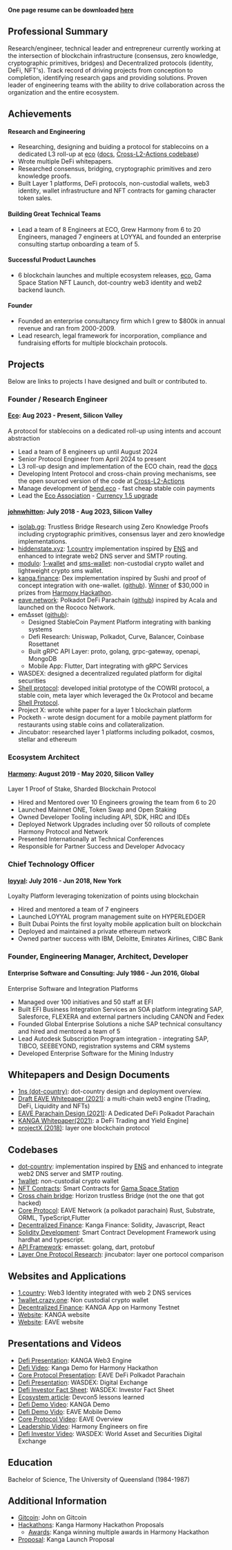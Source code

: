 **One page resume can be downloaded [here](https://johnwhitton.com/images/john.pdf)**

## Professional Summary

Research/engineer, technical leader and entrepreneur currently working at the intersection of blockchain infrastructure (consensus, zero knowledge, cryptographic primitives, bridges) and Decentralized protocols (identity, DeFi, NFT's). Track record of driving projects from conception to completion, identifying research gaps and providing solutions. Proven leader of engineering teams with the ability to drive collaboration across the organization and the entire ecosystem.

## Achievements

#### Research and Engineering

- Researching, designing and buiding a protocol for stablecoins on a dedicated L3 roll-up at [eco](https://eco.com) ([docs](https://docs.eco.com/), [Cross-L2-Actions codebase](https://github.com/ecoinc/Cross-L2-Actions))
- Wrote multiple DeFi whitepapers.
- Researched consensus, bridging, cryptographic primitives and zero knowledge proofs.
- Built Layer 1 platforms, DeFi protocols, non-custodial wallets, web3 identity, wallet infrastructure and NFT contracts for gaming character token sales.

#### Building Great Technical Teams

- Lead a team of 8 Engineers at ECO, Grew Harmony from 6 to 20 Engineers, managed 7 engineers at LOYYAL and founded an enterprise consulting startup onboarding a team of 5.

#### Successful Product Launches

- 6 blockchain launches and multiple ecosystem releases, [eco](https://eco.com), Gama Space Station NFT Launch, dot-country web3 identity and web2 backend launch.

#### Founder

- Founded an enterprise consultancy firm which I grew to $800k in annual revenue and ran from 2000-2009.
- Lead research, legal framework for incorporation, compliance and fundraising efforts for multiple blockchain protocols.

## Projects

Below are links to projects I have designed and built or contributed to.

### Founder / Research Engineer

#### [Eco](https://eco.com): Aug 2023 - Present, Silicon Valley

A protocol for stablecoins on a dedicated roll-up using intents and account abstraction

- Lead a team of 8 engineers up until August 2024
- Senior Protocol Engineer from April 2024 to present
- L3 roll-up design and implementation of the ECO chain, read the [docs](https://docs.eco.com/)
- Developing Intent Protocol and cross-chain proving mechanisms, see the open sourced version of the code at [Cross-L2-Actions](https://github.com/ecoinc/Cross-L2-Actions)
- Manage development of [bend.eco](https://bend.eco) - fast cheap stable coin payments
- Lead the [Eco Association](https://github.com/eco-association) - [Currency 1.5 upgrade](https://github.com/eco-association/currency-1.5)

#### [johnwhitton](https://johnwhitton.com): July 2018 - Aug 2023, Silicon Valley

- [isolab.gg](https://github.com/isolab-gg/isolab.gg): Trustless Bridge Research using Zero Knowledge Proofs including cryptographic primitives, consensus layer and zero knowledge implementations.
- [hiddenstate.xyz](https://hiddenstate.xyz/): [1.country](https://github.com/harmony-one/1ns-docs) implementation inspired by [ENS](https://ens.domains/) and enhanced to integrate web2 DNS server and SMTP routing.
- [modulo](https://modulo.so/): [1-wallet](https://github.com/polymorpher/one-wallet) and [sms-wallet](https://github.com/polymorpher/sms-wallet): non-custodial crypto wallet and lightweight crypto sms wallet.
- [kanga.finance](https://kanga.finance/): Dex implementation inspired by Sushi and proof of concept integration with one-wallet. ([github](https://github.com/kangafinance)). [Winner](https://docs.google.com/presentation/d/1ZGrbKSaAdtzvMzVh0EVFBfUvA4SqiAeYVXGhJN7Orbs/edit#slide=id.g48989ac23a_0_0) of $30,000 in prizes from [Harmony Hackathon](https://bounties.gitcoin.co/hackathon/harmony-defi/onboard).
- [eave.network](https://eave.network/): Polkadot DeFi Parachain ([github](https://github.com/EaveNetwork)) inspired by Acala and launched on the Rococo Network.
- em∆sset ([github](https://github.com/emasset)):
  - Designed StableCoin Payment Platform integrating with banking systems
  - Defi Research: Uniswap, Polkadot, Curve, Balancer, Coinbase Rosettanet
  - Built gRPC API Layer: proto, golang, grpc-gateway, openapi, MongoDB
  - Mobile App: Flutter, Dart integrating with gRPC Services
- WASDEX: designed a decentralized regulated platform for digital securities
- [Shell protocol](https://shellprotocol.io/): developed initial prototype of the COWRI protocol, a stable coin, meta layer which leveraged the 0x Protocol and became [Shell Protocol](https://shellprotocol.io/).
- Project X: wrote white paper for a layer 1 blockchain platform
- Pocketh - wrote design document for a mobile payment platform for restaurants using stable coins and collateralization.
- Jincubator: researched layer 1 platforms including polkadot, cosmos, stellar and ethereum

### Ecosystem Architect

#### [Harmony](https://www.harmony.one/): August 2019 - May 2020, Silicon Valley

Layer 1 Proof of Stake, Sharded Blockchain Protocol

- Hired and Mentored over 10 Engineers growing the team from 6 to 20
- Launched Mainnet ONE, Token Swap and Open Staking
- Owned Developer Tooling including API, SDK, HRC and IDEs
- Deployed Network Upgrades including over 50 rollouts of complete Harmony Protocol and Network
- Presented Internationally at Technical Conferences
- Responsible for Partner Success and Developer Advocacy

### Chief Technology Officer

#### [loyyal](https://loyyal.com/): July 2016 - Jun 2018, New York

Loyalty Platform leveraging tokenization of points using blockchain

- Hired and mentored a team of 7 engineers
- Launched LOYYAL program management suite on HYPERLEDGER
- Built Dubai Points the first loyalty mobile application built on blockchain
- Deployed and maintained a private ethereum network
- Owned partner success with IBM, Deloitte, Emirates Airlines, CIBC Bank

### Founder, Engineering Manager, Architect, Developer

#### Enterprise Software and Consulting: July 1986 - Jun 2016, Global

Enterprise Software and Integration Platforms

- Managed over 100 initiatives and 50 staff at EFI
- Built EFI Business Integration Services an SOA platform integrating SAP, Salesforce, FLEXERA and external partners including CANON and Fedex
- Founded Global Enterprise Solutions a niche SAP technical consultancy and hired and mentored a team of 5
- Lead Autodesk Subscription Program integration - integrating SAP, TIBCO, SEEBEYOND, registration systems and CRM systems
- Developed Enterprise Software for the Mining Industry

## Whitepapers and Design Documents

- [1ns (dot-country)](https://github.com/harmony-one/1ns-docs): dot-country design and deployment overview.
- [Draft EAVE Whitepaper (2021)](https://johnwhitton.com/images/DraftEAVEWhitepaper.pdf): a multi-chain web3 engine (Trading, DeFi, Liquidity and NFTs)
- [EAVE Parachain Design (2021)](https://johnwhitton.com/images/EAVEParachainDesign.pdf): A Dedicated DeFi Polkadot Parachain
- [KANGA Whitepaper(2021)](https://johnwhitton.com/images/KANGAWhitepaper.pdf): a DeFi Trading and Yield Engine]
- [projectX (2018)](https://johnwhitton.com/images/projectX.pdf): layer one blockchain protocol

## Codebases

- [dot-country](https://github.com/jw-1ns): implementation inspired by [ENS](https://ens.domains/) and enhanced to integrate web2 DNS server and SMTP routing.
- [1wallet](https://github.com/polymorpher/one-wallet/tree/master/code/test): non-custodial crypto wallet
- [NFT Contracts](https://github.com/gamaspacestation/contracts): Smart Contracts for [Gama Space Station](https://opensea.io/collection/gamaspacestation)
- [Cross chain bridge](https://github.com/johnwhitton/horizon/tree/refactorV2/docs): Horizon trustless Bridge (not the one that got hacked)
- [Core Protocol](https://github.com/EaveNetwork): EAVE Network (a polkadot parachain) Rust, Substrate, ORML, TypeScript,Flutter
- [Decentralized Finance](https://github.com/kangafinance): Kanga Finance: Solidity, Javascript, React
- [Solidity Development](https://github.com/johnwhitton/bc_template): Smart Contract Development Framework using hardhat and typescript.
- [API Framework](https://github.com/emasset): emasset: golang, dart, protobuf
- [Layer One Protocol Research](https://github.com/johnwhitton/blockchain-eval/blob/master/substrate.md): jincubator: layer one portocol comparison

## Websites and Applications

- [1.country](https://1.country/): Web3 Identity integrated with web 2 DNS services
- [1wallet.crazy.one](https://1wallet.crazy.one/create): Non custodial crypto wallet
- [Decentralized Finance](https://demo.kanga.finance): KANGA App on Harmony Testnet
- [Website](https://kanga.finance): KANGA website
- [Website](https://eave.network): EAVE website

## Presentations and Videos

- [Defi Presentation](https://deck.kanga.finance): KANGA Web3 Engine
- [Defi Video](https://www.youtube.com/3wxAbe0GzA0): Kanga Demo for Harmony Hackathon
- [Core Protocol Presentation](https://johnwhitton.com/images/EAVEOverview.pdf): EAVE DeFi Polkadot Parachain
- [Defi Presentation](https://johnwhitton.com/images/WASDEXOverview.pd): WASDEX: Digital Exchange
- [Defi Investor Fact Sheet](https://johnwhitton.com/images/wasdex.pdf): WASDEX: Investor Fact Sheet
- [Ecosystem article](https://medium.com/harmony-one/devcon-4ee34426530c): Devcon5 lessons learned
- [Defi Demo Video](https://youtube.kanga.finance): KANGA Demo
- [Defi Demo Vido](https://youtu.be/vk0e6s_2H0w): EAVE Mobile Demo
- [Core Protocol Video](https://youtu.be/HFo6c32qoyI): EAVE Overview
- [Leadership Video](https://youtu.be/easABjC4gIY): Harmony Engineers on fire
- [Defi Investor Video](https://youtu.be/iB1wWl5vWTk): WASDEX: World Asset and Securities Digital Exchange

## Education

Bachelor of Science, The University of Queensland (1984-1987)

## Additional Information

- [Gitcoin](https://gitcoin.co/johnwhitton): John on Gitcoin
- [Hackathons](https://gitcoin.co/johnwhitton/hackathons): Kanga Harmony Hackathon Proposals
  - [Awards](https://docs.google.com/presentation/d/1ZGrbKSaAdtzvMzVh0EVFBfUvA4SqiAeYVXGhJN7Orbs/edit?usp=sharing): Kanga winning multiple awards in Harmony Hackathon
- [Proposal](https://talk.harmony.one/t/kanga-launch-proposal/8283): Kanga Launch Proposal
